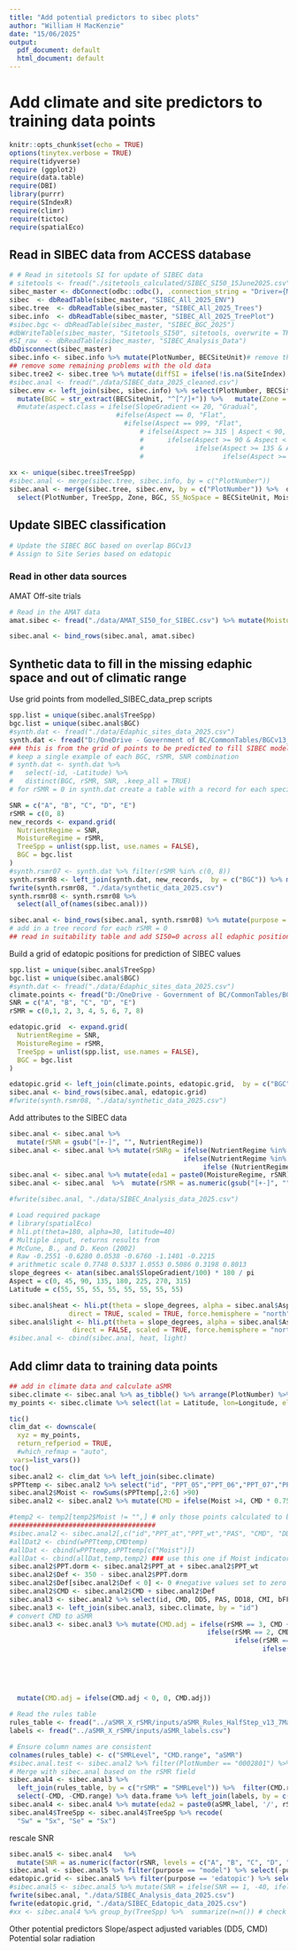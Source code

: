 ```yaml
---
title: "Add potential predictors to sibec plots"
author: "William H MacKenzie"
date: "15/06/2025"
output:
  pdf_document: default
  html_document: default
---
```

# Add climate and site predictors to training data points

```r
knitr::opts_chunk$set(echo = TRUE)
options(tinytex.verbose = TRUE)
require(tidyverse)
require (ggplot2)
require(data.table)
require(DBI)
library(purrr)
require(SIndexR)
require(climr)
require(tictoc)
require(spatialEco)
```

## Read in SIBEC data from ACCESS database

```r
# # Read in sitetools SI for update of SIBEC data
# sitetools <- fread("./sitetools_calculated/SIBEC_SI50_15June2025.csv") %>% mutate(PlotNumber = str_remove(PlotNumber, "^SI_")) %>% dplyr::rename(Zone = Location)# remove the SI_ to the plot number for sitetools
sibec_master <- dbConnect(odbc::odbc(), .connection_string = "Driver={Microsoft Access Driver (*.mdb, *.accdb)}; DBQ=D:/OneDrive - Government of BC/SIBEC_files/SIBEC_2025_VPRO_cleaned.accdb;")
sibec  <- dbReadTable(sibec_master, "SIBEC_All_2025_ENV")
sibec.tree  <- dbReadTable(sibec_master, "SIBEC_All_2025_Trees")
sibec.info  <- dbReadTable(sibec_master, "SIBEC_All_2025_TreePlot")
#sibec.bgc <- dbReadTable(sibec_master, "SIBEC_BGC_2025")
#dbWriteTable(sibec_master, "Sitetools_SI50", sitetools, overwrite = TRUE, batch_rows = 1) # write the sitetools SI50 to the SIBEC database
#SI_raw  <- dbReadTable(sibec_master, "SIBEC_Analysis_Data")
dbDisconnect(sibec_master)
sibec.info <- sibec.info %>% mutate(PlotNumber, BECSiteUnit)# remove the SI_ to the plot number for sitetools
## remove some remaining problems with the old data
sibec.tree2 <- sibec.tree %>% mutate(diffSI = ifelse(!is.na(SiteIndex) & abs(SiteIndex - SI50)>1, "diff", "same")) %>% filter(diffSI == "same") %>% select(-diffSI)
#sibec.anal <- fread("./data/SIBEC_data_2025_cleaned.csv")
sibec.env <- left_join(sibec, sibec.info) %>% select(PlotNumber, BECSiteUnit, MoistureRegime, NutrientRegime, Latitude, Longitude, Elevation, SlopeGradient, Aspect) %>%   
  mutate(BGC = str_extract(BECSiteUnit, "^[^/]+")) %>%   mutate(Zone = str_extract(BECSiteUnit,"[A-Z]+"))#, Aspect, SlopeGradient) %>% mutate_if(is.integer, as.numeric) %>% 
  #mutate(aspect.class = ifelse(SlopeGradient <= 20, "Gradual",
                           #ifelse(Aspect == 0, "Flat",    
                             #ifelse(Aspect == 999, "Flat",
                                 # ifelse(Aspect >= 315 | Aspect < 90, "Cold",
                                 #      ifelse(Aspect >= 90 & Aspect < 135, "Neutral",
                                 #             ifelse(Aspect >= 135 & Aspect < 290, "Warm",
                                 #                    ifelse(Aspect >= 290 & Aspect < 315, "Neutral", NA))))))#))
                                                           
xx <- unique(sibec.tree$TreeSpp)
#sibec.anal <- merge(sibec.tree, sibec.info, by = c("PlotNumber")) 
sibec.anal <- merge(sibec.tree, sibec.env, by = c("PlotNumber")) %>%  dplyr::rename(`BHAge` = CountAge, `Height` = TotalHtCalc )%>% 
  select(PlotNumber, TreeSpp, Zone, BGC, SS_NoSpace = BECSiteUnit, MoistureRegime, NutrientRegime, Latitude, Longitude, Elevation, SlopeGradient, Aspect, SI50) %>% drop_na()
```
## Update SIBEC classification
```r
# Update the SIBEC BGC based on overlap BGCv13
# Assign to Site Series based on edatopic

```


### Read in other data sources
AMAT
Off-site trials

```r
# Read in the AMAT data
amat.sibec <- fread("./data/AMAT_SI50_for_SIBEC.csv") %>% mutate(MoistureRegime = as.character(MoistureRegime), NutrientRegime = as.character(NutrientRegime)) %>% filter(SI50>0)

sibec.anal <- bind_rows(sibec.anal, amat.sibec)
```


## Synthetic data to fill in the missing edaphic space and out of climatic range
Use grid points from modelled_SIBEC_data_prep scripts
```r
spp.list = unique(sibec.anal$TreeSpp)
bgc.list = unique(sibec.anal$BGC)
#synth.dat <- fread("./data/Edaphic_sites_data_2025.csv")
synth.dat <- fread("D:/OneDrive - Government of BC/CommonTables/BGCv13_3_2km_gridpts.csv") %>% slice_sample(n = 3, by="BGC") %>% select(PlotNumber = id, BGC, Latitude = ycoord, Longitude = xcoord, Elevation = elev) %>% mutate(Zone = str_extract(BGC, "[A-Z]+"), SlopeGradient = 0, Aspect = 0, SI50 = 0) # add an id column for later use
### this is from the grid of points to be predicted to fill SIBEC model
# keep a single example of each BGC, rSMR, SNR combination
# synth.dat <- synth.dat %>%
#   select(-id, -Latitude) %>%
#   distinct(BGC, rSMR, SNR, .keep_all = TRUE)
# for rSMR = 0 in synth.dat create a table with a record for each species in spp.list with a SI50 = 0 including all the other columns

SNR = c("A", "B", "C", "D", "E")
rSMR = c(0, 8)
new_records <- expand.grid(
  NutrientRegime = SNR,
  MoistureRegime = rSMR,
  TreeSpp = unlist(spp.list, use.names = FALSE),
  BGC = bgc.list
)
#synth.rsmr07 <- synth.dat %>% filter(rSMR %in% c(0, 8))
synth.rsmr08 <- left_join(synth.dat, new_records,  by = c("BGC")) %>% mutate(SS_NoSpace = paste0(BGC, "/", MoistureRegime, NutrientRegime), PlotNumber = as.character(PlotNumber), MoistureRegime = as.character(MoistureRegime))
fwrite(synth.rsmr08, "./data/synthetic_data_2025.csv")
synth.rsmr08 <- synth.rsmr08 %>%
  select(all_of(names(sibec.anal)))

sibec.anal <- bind_rows(sibec.anal, synth.rsmr08) %>% mutate(purpose = "model") 
# add in a tree record for each rSMR = 0 
## read in suitability table and add SI50=0 across all edaphic positions when a species is out of range
```

Build a grid of edatopic positions for prediction of SIBEC values
```r
spp.list = unique(sibec.anal$TreeSpp)
bgc.list = unique(sibec.anal$BGC)
#synth.dat <- fread("./data/Edaphic_sites_data_2025.csv")
climate.points <- fread("D:/OneDrive - Government of BC/CommonTables/BGCv13_3_2km_gridpts.csv") %>% slice_sample(n = 10, by="BGC") %>% select(PlotNumber = id, BGC, Latitude = ycoord, Longitude = xcoord, Elevation = elev) %>% mutate(Zone = str_extract(BGC, "[A-Z]+"), SlopeGradient = 0, Aspect = 0, SI50 = 0)
SNR = c("A", "B", "C", "D", "E")
rSMR = c(0,1, 2, 3, 4, 5, 6, 7, 8)

edatopic.grid  <- expand.grid(
  NutrientRegime = SNR,
  MoistureRegime = rSMR,
  TreeSpp = unlist(spp.list, use.names = FALSE),
  BGC = bgc.list
)

edatopic.grid <- left_join(climate.points, edatopic.grid,  by = c("BGC")) %>% mutate(SS_NoSpace = paste0(BGC, "/", MoistureRegime, NutrientRegime), PlotNumber = as.character(PlotNumber), MoistureRegime = as.character(MoistureRegime), NutrientRegime = as.character(NutrientRegime)) %>% mutate(purpose = "edatopic")
sibec.anal <- bind_rows(sibec.anal, edatopic.grid)
#fwrite(synth.rsmr08, "./data/synthetic_data_2025.csv")

```
Add attributes to the SIBEC data
```r
sibec.anal <- sibec.anal %>% 
  mutate(rSNR = gsub("[+-]", "", NutrientRegime))
sibec.anal <- sibec.anal %>% mutate(rSNRg = ifelse(NutrientRegime %in% c("A", "B"), "P",
                                            ifelse(NutrientRegime %in% c("D", "E"), "R",
                                                 ifelse (NutrientRegime %in% c("C"), "PM", "other"))))
sibec.anal <- sibec.anal %>% mutate(eda1 = paste0(MoistureRegime, rSNR))
sibec.anal <- sibec.anal  %>%  mutate(rSMR = as.numeric(gsub("[+-]", "", MoistureRegime))) %>% mutate(rSMR_label = paste0("rSMR", MoistureRegime), Aspect = as.numeric(Aspect))

#fwrite(sibec.anal, "./data/SIBEC_Analysis_data_2025.csv")
```


```r

# Load required package
# library(spatialEco)
# hli.pt(theta=180, alpha=30, latitude=40)
# Multiple input, returns results from
# McCune, B., and D. Keon (2002)
# Raw -0.2551 -0.6280 0.0538 -0.6760 -1.1401 -0.2215
# arithmetic scale 0.7748 0.5337 1.0553 0.5086 0.3198 0.8013
slope_degrees <- atan(sibec.anal$SlopeGradient/100) * 180 / pi
Aspect = c(0, 45, 90, 135, 180, 225, 270, 315)
Latitude = c(55, 55, 55, 55, 55, 55, 55, 55)

sibec.anal$heat <- hli.pt(theta = slope_degrees, alpha = sibec.anal$Aspect, latitude = sibec.anal$Latitude, 
               direct = TRUE, scaled = TRUE, force.hemisphere = "north")
sibec.anal$light <- hli.pt(theta = slope_degrees, alpha = sibec.anal$Aspect, latitude = sibec.anal$Latitude, 
                direct = FALSE, scaled = TRUE, force.hemisphere = "north")
#sibec.anal <- cbind(sibec.anal, heat, light)

```
## Add climr data to training data points

```r
## add in climate data and calculate aSMR
sibec.climate <- sibec.anal %>% as_tibble() %>% arrange(PlotNumber) %>% dplyr::mutate(id = row_number())
my_points <- sibec.climate %>% select(lat = Latitude, lon=Longitude, elev = Elevation, id) %>% na.omit %>% as.data.table

tic()
clim_dat <- downscale(
  xyz = my_points, 
  return_refperiod = TRUE,
  #which_refmap = "auto", 
 vars=list_vars())
toc()
sibec.anal2 <- clim_dat %>% left_join(sibec.climate)
sPPTtemp <- sibec.anal2 %>% select("id", "PPT_05","PPT_06","PPT_07","PPT_08","PPT_09" )
sibec.anal2$Moist <- rowSums(sPPTtemp[,2:6] >90)
sibec.anal2 <- sibec.anal2 %>% mutate(CMD = ifelse(Moist >4, CMD * 0.75, CMD))

#temp2 <- temp2[temp2$Moist != "",] # only those points calculated to be moist
#####################################
#sibec.anal2 <- sibec.anal2[,c("id","PPT_at","PPT_wt","PAS", "CMD", "DD5")]
#allDat2 <- cbind(wPPTtemp,CMDtemp)
#allDat <- cbind(wPPTtemp,sPPTtemp[c("Moist")])
#allDat <- cbind(allDat,temp,temp2) ### use this one if Moist indicator is completed above
sibec.anal2$PPT.dorm <- sibec.anal2$PPT_at + sibec.anal2$PPT_wt
sibec.anal2$Def <- 350 - sibec.anal2$PPT.dorm 
sibec.anal2$Def[sibec.anal2$Def < 0] <- 0 #negative values set to zero = no deficit
sibec.anal2$CMD <- sibec.anal2$CMD + sibec.anal2$Def
sibec.anal3 <- sibec.anal2 %>% select(id, CMD, DD5, PAS, DD18, CMI, bFFP, Eref)
sibec.anal3 <- left_join(sibec.anal3, sibec.climate, by = "id")
# convert CMD to aSMR
sibec.anal3 <- sibec.anal3 %>% mutate(CMD.adj = ifelse(rSMR == 3, CMD + 125, 
                                                  ifelse(rSMR == 2, CMD + 250,
                                                         ifelse(rSMR == 1, CMD + 375,
                                                                ifelse(rSMR == 0, CMD + 500,
                                                                       ifelse(rSMR == 5, CMD/2,
                                                                              ifelse(rSMR == 6, CMD/4,
                                                                                     ifelse(rSMR == 7, CMD/8,
                                                                                            ifelse(rSMR== 8, CMD/32,
                                                                                                   ifelse(rSMR == 4, CMD, NA)))))))))) %>% 
  mutate(CMD.adj = ifelse(CMD.adj < 0, 0, CMD.adj))

# Read the rules table
rules_table <- fread("../aSMR_X_rSMR/inputs/aSMR_Rules_HalfStep_v13_7May2025.csv")
labels <- fread("../aSMR_X_rSMR/inputs/aSMR_labels.csv")

# Ensure column names are consistent
colnames(rules_table) <- c("SMRLevel", "CMD.range", "aSMR")
#sibec.anal.test <- sibec.anal2 %>% filter(PlotNumber == "0002801") %>% filter(TreeSpp == "Ss")
# Merge with sibec.anal based on the rSMR field
sibec.anal4 <- sibec.anal3 %>%
  left_join(rules_table, by = c("rSMR" = "SMRLevel")) %>%  filter(CMD.range <= CMD.adj) %>%  group_by(PlotNumber, rSMR) %>% slice_max(CMD.range) %>% ungroup() %>% 
  select(-CMD, -CMD.range) %>% data.frame %>% left_join(labels, by = c("aSMR" = "aSMR")) 
sibec.anal4 <- sibec.anal4 %>% mutate(eda2 = paste0(aSMR_label, '/', rSNRg))
sibec.anal4$TreeSpp <- sibec.anal4$TreeSpp %>% recode(
  "Sw" = "Sx", "Se" = "Sx")
```

rescale SNR
```r
sibec.anal5 <- sibec.anal4   %>%
  mutate(SNR = as.numeric(factor(rSNR, levels = c("A", "B", "C", "D", "E"), ordered = TRUE)))
sibec.anal <- sibec.anal5 %>% filter(purpose == "model") %>% select(-purpose)
edatopic.grid <- sibec.anal5 %>% filter(purpose == 'edatopic') %>% select(-purpose)
#sibec.anal5 <- sibec.anal5 %>% mutate(SNR = ifelse(SNR == 1, -40, ifelse(SNR == 2, -15, ifelse(SNR == 3, 0, ifelse(SNR == 4, 20, ifelse(SNR == 5, 30, NA))))))
fwrite(sibec.anal, "./data/SIBEC_Analysis_data_2025.csv")
fwrite(edatopic.grid, "./data/SIBEC_Edatopic_data_2025.csv")
#xx <- sibec.anal4 %>% group_by(TreeSpp) %>%  summarize(n=n()) # check the number of records for each rSMR)
```
Other potential predictors
Slope/aspect adjusted variables (DD5, CMD)
Potential solar radiation

```r

```

